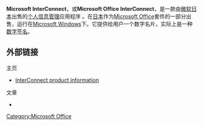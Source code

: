 {{NoteTA|G1=IT}}
{{Infobox Software |
  name = Microsoft InterConnect |
  logo= [[File:Microsoft_InterConnect_logo.png|64px]]|
  screenshot = <!-- Deleted image removed: [[Image:Microsoft_InterConnect_2004_screenshot.png|250px]]  -->|
  caption = <!-- Microsoft InterConnect 2004 screenshot. -->|
  developer = [[微软日本|微软日本]] |
  latest_release_version = |
  latest_release_date = |
  operating_system = [[Microsoft_Windows|Microsoft Windows]] |
  genre = [[Contact_management|Contact management]] |
  license = [[Proprietary_software|Proprietary]] [[EULA|EULA]] |
  website = [http://www.microsoft.com/japan/office/iconnect/prodinfo/default.mspx www.microsoft.com] |
}}

'''Microsoft InterConnect'''，或'''Microsoft Office InterConnect'''，是一款由[[微软日本|微软日本]]出售的[[个人信息管理|个人信息管理]]应用程序 。在[[日本|日本]]作为[[Microsoft_Office|Microsoft Office]]套件的一部分出售，运行在[[Microsoft_Windows|Microsoft Windows]]下。它提供给用户一个数字名片，实际上是一种[[数字签名|数字签名]]。

== 外部链接 ==
; 主页
* [https://web.archive.org/web/20110312101407/http://www.microsoft.com/japan/office/iconnect/prodinfo/default.mspx InterConnect product information] 
; 文章
* {{cite web|url=http://www.eweek.com/article2/0,1895,1628910,00.asp|title=MS Office Interconnect Beta Manages Contacts, Digital Business Cards|publisher=eWeek|author=Peter Galli|date=2004-07-24|accessdate=2006-09-03}}

{{Microsoft Office}}

{{Windows-software-stub}}

[[Category:Microsoft_Office|Category:Microsoft Office]]